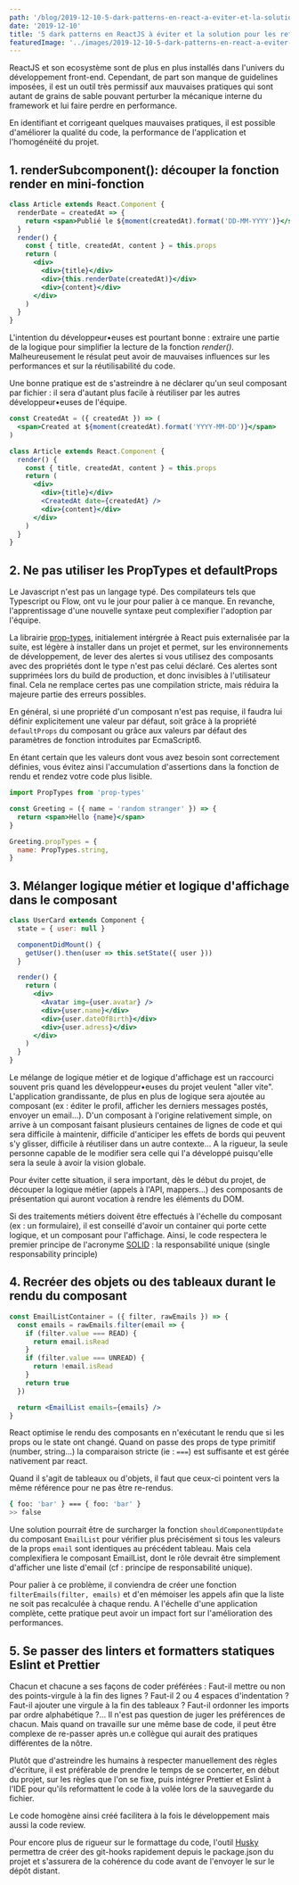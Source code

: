 ```yaml
---
path: '/blog/2019-12-10-5-dark-patterns-en-react-a-eviter-et-la-solution-pour-les-refacto'
date: '2019-12-10'
title: '5 dark patterns en ReactJS à éviter et la solution pour les refacto'
featuredImage: '../images/2019-12-10-5-dark-patterns-en-react-a-eviter-et-la-solution-pour-les-refacto/darkpattern.jpg'
---
```


ReactJS et son ecosystème sont de plus en plus installés dans l'univers du développement front-end. Cependant, de part son manque de guidelines imposées, il est un outil très permissif aux mauvaises pratiques qui sont autant de grains de sable pouvant perturber la mécanique interne du framework et lui faire perdre en performance.

En identifiant et corrigeant quelques mauvaises pratiques, il est possible d'améliorer la qualité du code, la performance de l'application et l'homogénéité du projet.

## 1. renderSubcomponent(): découper la fonction render en mini-fonction

```jsx
class Article extends React.Component {
  renderDate = createdAt => {
    return <span>Publié le ${moment(createdAt).format('DD-MM-YYYY')}</span>
  }
  render() {
    const { title, createdAt, content } = this.props
    return (
      <div>
        <div>{title}</div>
        <div>{this.renderDate(createdAt)}</div>
        <div>{content}</div>
      </div>
    )
  }
}
```

L'intention du développeur•euses est pourtant bonne : extraire une partie de la logique pour simplifier la lecture de la fonction _render()_. Malheureusement le résulat peut avoir de mauvaises influences sur les performances et sur la réutilisabilité du code.

Une bonne pratique est de s'astreindre à ne déclarer qu'un seul composant par fichier : il sera d'autant plus facile à réutiliser par les autres développeur•euses de l'équipe.

```jsx
const CreatedAt = ({ createdAt }) => (
  <span>Created at ${moment(createdAt).format('YYYY-MM-DD')}</span>
)

class Article extends React.Component {
  render() {
    const { title, createdAt, content } = this.props
    return (
      <div>
        <div>{title}</div>
        <CreatedAt date={createdAt} />
        <div>{content}</div>
      </div>
    )
  }
}
```

## 2. Ne pas utiliser les PropTypes et defaultProps

Le Javascript n'est pas un langage typé. Des compilateurs tels que Typescript ou Flow, ont vu le jour pour palier à ce manque. En revanche, l'apprentissage d'une nouvelle syntaxe peut complexifier l'adoption par l'équipe.

La librairie [prop-types](https://fr.reactjs.org/docs/typechecking-with-proptypes.html), initialement intérgrée à React puis externalisée par la suite, est légère à installer dans un projet et permet, sur les environnements de développement, de lever des alertes si vous utilisez des composants avec des propriétés dont le type n'est pas celui déclaré. Ces alertes sont supprimées lors du build de production, et donc invisibles à l'utilisateur final. Cela ne remplace certes pas une compilation stricte, mais réduira la majeure partie des erreurs possibles.

En général, si une propriété d'un composant n'est pas requise, il faudra lui définir explicitement une valeur par défaut, soit grâce à la propriété `defaultProps` du composant ou grâce aux valeurs par défaut des paramètres de fonction introduites par EcmaScript6.

En étant certain que les valeurs dont vous avez besoin sont correctement définies, vous évitez ainsi l'accumulation d'assertions dans la fonction de rendu et rendez votre code plus lisible.

```jsx
import PropTypes from 'prop-types'

const Greeting = ({ name = 'random stranger' }) => {
  return <span>Hello {name}</span>
}

Greeting.propTypes = {
  name: PropTypes.string,
}
```

## 3. Mélanger logique métier et logique d'affichage dans le composant

```jsx
class UserCard extends Component {
  state = { user: null }

  componentDidMount() {
    getUser().then(user => this.setState({ user }))
  }

  render() {
    return (
      <div>
        <Avatar img={user.avatar} />
        <div>{user.name}</div>
        <div>{user.dateOfBirth}</div>
        <div>{user.adress}</div>
      </div>
    )
  }
}
```

Le mélange de logique métier et de logique d'affichage est un raccourci souvent pris quand les développeur•euses du projet veulent "aller vite". L'application grandissante, de plus en plus de logique sera ajoutée au composant (ex : éditer le profil, afficher les derniers messages postés, envoyer un email...). D'un composant à l'origine relativement simple, on arrive à un composant faisant plusieurs centaines de lignes de code et qui sera difficile à maintenir, difficile d'anticiper les effets de bords qui peuvent s'y glisser, difficile à réutiliser dans un autre contexte... A la rigueur, la seule personne capable de le modifier sera celle qui l'a développé puisqu'elle sera la seule à avoir la vision globale.

Pour éviter cette situation, il sera important, dès le début du projet, de découper la logique métier (appels à l'API, mappers...) des composants de présentation qui auront vocation à rendre les éléments du DOM.

Si des traitements métiers doivent être effectués à l'échelle du composant (ex : un formulaire), il est conseillé d'avoir un container qui porte cette logique, et un composant pour l'affichage. Ainsi, le code respectera le premier principe de l'acronyme [SOLID](<https://fr.wikipedia.org/wiki/SOLID_(informatique)>) : la responsabilité unique (single responsability principle)

## 4. Recréer des objets ou des tableaux durant le rendu du composant

```jsx
const EmailListContainer = ({ filter, rawEmails }) => {
  const emails = rawEmails.filter(email => {
    if (filter.value === READ) {
      return email.isRead
    }
    if (filter.value === UNREAD) {
      return !email.isRead
    }
    return true
  })

  return <EmailList emails={emails} />
}
```

React optimise le rendu des composants en n'exécutant le rendu que si les props ou le state ont changé. Quand on passe des props de type primitif (number, string...) la comparaison stricte (ie : `===`) est suffisante et est gérée nativement par react.

Quand il s'agit de tableaux ou d'objets, il faut que ceux-ci pointent vers la même référence pour ne pas être re-rendus.

```bash
{ foo: 'bar' } === { foo: 'bar' }
>> false
```

Une solution pourrait être de surcharger la fonction `shouldComponentUpdate` du composant `EmailList` pour vérifier plus précisément si tous les valeurs de la props `email` sont identiques au précédent tableau. Mais cela complexifiera le composant EmailList, dont le rôle devrait être simplement d'afficher une liste d'email (cf : principe de responsabilité unique).

Pour palier à ce problème, il conviendra de créer une fonction `filterEmails(filter, emails)` et d'en mémoiser les appels afin que la liste ne soit pas recalculée à chaque rendu. A l'échelle d'une application complète, cette pratique peut avoir un impact fort sur l'amélioration des performances.

## 5. Se passer des linters et formatters statiques Eslint et Prettier

Chacun et chacune a ses façons de coder préférées : Faut-il mettre ou non des points-virgule à la fin des lignes ? Faut-il 2 ou 4 espaces d'indentation ? Faut-il ajouter une virgule à la fin des tableaux ? Faut-il ordonner les imports par ordre alphabétique ?... Il n'est pas question de juger les préférences de chacun. Mais quand on travaille sur une même base de code, il peut être complexe de re-passer après un.e collègue qui aurait des pratiques différentes de la nôtre.

Plutôt que d'astreindre les humains à respecter manuellement des règles d'écriture, il est préfèrable de prendre le temps de se concerter, en début du projet, sur les règles que l'on se fixe, puis intégrer Prettier et Eslint à l'IDE pour qu'ils reformattent le code à la volée lors de la sauvegarde du fichier.

Le code homogène ainsi créé facilitera à la fois le développement mais aussi la code review.

Pour encore plus de rigueur sur le formattage du code, l'outil [Husky](https://github.com/typicode/husky) permettra de créer des git-hooks rapidement depuis le package.json du projet et s'assurera de la cohérence du code avant de l'envoyer le sur le dépôt distant.
